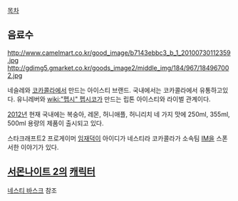 [[목차]]

== 음료수 ==
http://www.camelmart.co.kr/good_image/b7143ebbc3_b_1_20100730112359.jpg http://gdimg5.gmarket.co.kr/goods_image2/middle_img/184/967/184967002.jpg

네슬레와 [[코카콜라]]에서 만드는 아이스티 브랜드. 국내에서는 코카콜라에서 유통하고있다. 
유니레버와 [[wiki:"펩시" 펩시코]]가 만드는 립톤 아이스티와 라이벌 관계이다.

[[2012년]] 현재 국내에는 복숭아, 레몬, 허니애플, 허니리치 네 가지 맛에 250ml, 355ml, 500ml 용량의 제품이 출시되고 있다.

스타크래프트2 프로게이머 [[임재덕]]이 아이디가 네스티라 코카콜라가 소속팀 [[IM]]을 스폰서한 이야기가 있다.

== [[서몬나이트 2]]의 [[캐릭터]] ==
[[네스티 바스크]] 참조
